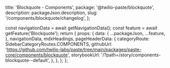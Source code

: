 
  title: 'Blockquote - Components',
  package: '@twilio-paste/blockquote',
  description: packageJson.description,
  slug: '/components/blockquote/changelog',
};


  const navigationData = await getNavigationData();
  const feature = await getFeature('Blockquote');
  return {
    props: {
      data: {
        ...packageJson,
        ...feature,
      },
      navigationData,
      mdxHeadings,
      pageHeaderData: {
        categoryRoute: SidebarCategoryRoutes.COMPONENTS,
        githubUrl: 'https://github.com/twilio-labs/paste/tree/main/packages/paste-core/components/blockquote',
        storybookUrl: '/?path=/story/components-blockquote--default',
      },
    },
  };
};

<Changelog />
